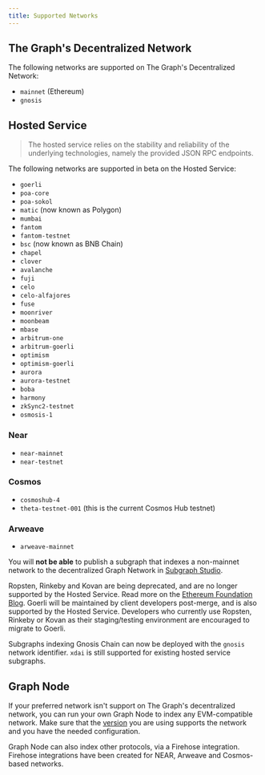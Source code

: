 ```yaml
---
title: Supported Networks
---
```


## The Graph's Decentralized Network

The following networks are supported on The Graph's Decentralized Network:

- `mainnet` (Ethereum)
- `gnosis`

## Hosted Service

> The hosted service relies on the stability and reliability of the underlying technologies, namely the provided JSON RPC endpoints.

The following networks are supported in beta on the Hosted Service:

- `goerli`
- `poa-core`
- `poa-sokol`
- `matic` (now known as Polygon)
- `mumbai`
- `fantom`
- `fantom-testnet`
- `bsc` (now known as BNB Chain)
- `chapel`
- `clover`
- `avalanche`
- `fuji`
- `celo`
- `celo-alfajores`
- `fuse`
- `moonriver`
- `moonbeam`
- `mbase`
- `arbitrum-one`
- `arbitrum-goerli`
- `optimism`
- `optimism-goerli`
- `aurora`
- `aurora-testnet`
- `boba`
- `harmony`
- `zkSync2-testnet`
- `osmosis-1`

### Near

- `near-mainnet`
- `near-testnet`

### Cosmos

- `cosmoshub-4`
- `theta-testnet-001` (this is the current Cosmos Hub testnet)

### Arweave

- `arweave-mainnet`

You will **not be able** to publish a subgraph that indexes a non-mainnet network to the decentralized Graph Network in [Subgraph Studio](/deploying/subgraph-studio).

Ropsten, Rinkeby and Kovan are being deprecated, and are no longer supported by the Hosted Service. Read more on the [Ethereum Foundation Blog](https://blog.ethereum.org/2022/06/21/testnet-deprecation). Goerli will be maintained by client developers post-merge, and is also supported by the Hosted Service. Developers who currently use Ropsten, Rinkeby or Kovan as their staging/testing environment are encouraged to migrate to Goerli.

Subgraphs indexing Gnosis Chain can now be deployed with the `gnosis` network identifier. `xdai` is still supported for existing hosted service subgraphs.

## Graph Node

If your preferred network isn't support on The Graph's decentralized network, you can run your own Graph Node to index any EVM-compatible network. Make sure that the [version](https://github.com/graphprotocol/graph-node/releases) you are using supports the network and you have the needed configuration.

Graph Node can also index other protocols, via a Firehose integration. Firehose integrations have been created for NEAR, Arweave and Cosmos-based networks.
